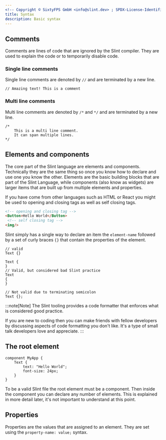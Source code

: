 ```yaml
---
<!-- Copyright © SixtyFPS GmbH <info@slint.dev> ; SPDX-License-Identifier: MIT -->
title: Syntax
description: Basic syntax
---
```


## Comments

Comments are lines of code that are ignored by the Slint compiler. They are used to explain the code or
to temporarily disable code. 

### Single line comments

Single line comments are denoted by `//` and are terminated by a new line.

```slint
// Amazing text! This is a comment
```

### Multi line comments

Multi line comments are denoted by `/*` and `*/` and are terminated by a new line.

```slint
/*
    This is a multi line comment.
    It can span multiple lines.
*/
```


## Elements and components

The core part of the Slint language are elements and components. Technically they are the same thing
so once you know how to declare and use one you know the other. Elements are the basic building blocks
that are part of the Slint Language, while components (also know as widgets) are larger items that
are built up from multiple elements and properties.

If you have come from other languages such as HTML or React you might be used to opening and closing tags as well
as self closing tags.

```html
<!-- opening and closing tag -->
<Button>Hello World</Button> 
 <!-- self closing tag -->
<img/>
```

Slint simply has a single way to declare an item the `element-name` followed by a set of curly braces `{}` that contain
the properties of the element.

```slint del="Text {};"
// valid
Text {}

Text {
}
// Valid, but considered bad Slint practice
Text
{
}

// Not valid due to terminating semicolon
Text {};
```

:::note[Note]
The Slint tooling provides a code formatter that enforces what is considered good practice.

If you are new to coding then you can make friends with fellow developers by discussing aspects of
code formatting you don't like. It's a type of small talk developers love and appreciate.
:::




## The root element


```slint playground
component MyApp {
    Text {
        text: "Hello World";
        font-size: 24px;
    }
}
```

To be a valid Slint file the root element must be a component. Then inside the component you can declare
any number of elements. This is explained in more detail later, it's not important to understand at this point.

## Properties

Properties are the values that are assigned to an element. They are set using the `property-name: value;` syntax.




